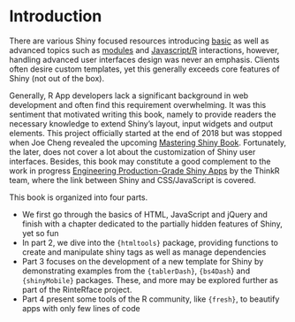 # Introduction {#intro}

There are various Shiny focused resources introducing [basic](https://shiny.rstudio.com/tutorial/) as well as advanced topics such as [modules](https://shiny.rstudio.com/articles/#modules) and [Javascript/R](https://js4shiny.com) interactions, however, handling advanced user interfaces design was never an emphasis. Clients often desire custom templates, yet this generally exceeds core features of Shiny (not out of the box). 

Generally, R App developers lack a significant background in web development and often find this requirement overwhelming. It was this sentiment that motivated writing this book, namely to provide readers the necessary knowledge to extend Shiny's layout, input widgets and output elements. This project officially started at the end of 2018 but was stopped when Joe Cheng revealed the upcoming [Mastering Shiny Book](https://mastering-shiny.org). Fortunately, the later, does not cover a lot about the customization of Shiny user interfaces. Besides, this book may constitute a good complement to the work in progress [Engineering Production-Grade Shiny Apps](https://engineering-shiny.org) by the ThinkR team, where the link between Shiny and CSS/JavaScript is covered. 

This book is organized into four parts. 

  - We first go through the basics of HTML, JavaScript and jQuery and finish with a chapter dedicated to the partially hidden features of Shiny, yet so fun 
  - In part 2, we dive into the `{htmltools}` package, providing functions to create and manipulate shiny tags as well as manage dependencies 
  - Part 3 focuses on the development of a new template for Shiny by demonstrating examples from the `{tablerDash}`, `{bs4Dash`} and `{shinyMobile}` packages. These, and more may be explored further as part of the RinteRface project.
  - Part 4 present some tools of the R community, like `{fresh}`, to beautify apps with only few lines of code
